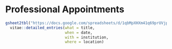 # Professional Appointments

```r
gsheet2tbl("https://docs.google.com/spreadsheets/d/1qbMpXHXm41q69prUVjpQFfP_mMXjORNxFP_IbAoCuKo/edit#gid=1554751840") %>%
  vitae::detailed_entries(what = title, 
                          when = date, 
                          with = institution, 
                          where = location)
```
